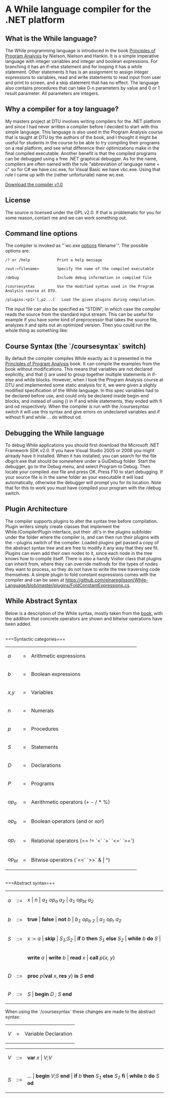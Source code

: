 =A While language compiler for the .NET platform=
==What is the While language?==

The While programming language is introduced in the book [http://www.amazon.com/Principles-Program-Analysis-Flemming-Nielson/dp/3540654100/ref=pd_bbs_sr_1?ie=UTF8&s=books&qid=1235741633&sr=8-1 Principles of Program Analysis] by Nielson, Nielson and Hankin. It is a simple imperative language with integer variables and integer and boolean expressions. For branching it has an if-else statement and for looping it has a while statement. Other statements it has is an assignment to assign integer expressions to variables, read and write statements to read input from user and print to screen, and a skip statement that has no effect. The language also contains procedures that can take 0-n parameters by value and 0 or 1 result parameter. All parameters are integers.


==Why a compiler for a toy language?==

My masters project at DTU involves writing compilers for the .NET platform and since I had never written a compiler before I decided to start with this simple language. This language is also used in the Program Analysis course that is taught at DTU by the authors of the book, and I thought it might be useful for students in the course to be able to try compiling their programs on a real platform, and see what difference their optimizations make in the final compiled executable. Another benefit is that the compiled programs can be debugged using a free .NET graphical debugger. As for the name, compilers are often named with the rule "abbreviation of language name + c" so for C# we have csc.exe, for Visual Basic we have vbc.exe. Using that rule I came up with the (rather unfortunate) name wc.exe.

[https://github.com/downloads/einaregilsson/While-Language/wc-1.0-bin.zip Download the compiler v1.0]<br/>

==License==

The source is licensed under the GPL v2.0. If that is problematic for you for some reason, contact me and we can work something out.

==Command line options==

The compiler is invoked as "`wc.exe [[options]] filename`". The possible options are:
<pre>
/? or /help            Print a help message

/out:<filename>        Specify the name of the compiled executable

/debug                 Include debug information in compiled file

/coursesyntax          Use the modified syntax used in the Program Analysis course at DTU.

/plugins:<p1>`[,p2...]`  Load the given plugins during compilation.
</pre>

The input file can also be specified as "STDIN", in which case the compiler reads the source from the standard input stream. This can be useful for example if you have some kind of preprocessor that takes the source file, analyzes it and spits out an optimized version. Then you could run the whole thing as something like:

{{{analyzer.exe somefile.while | wc.exe /out:somefile.exe STDIN}}}

	
==Course Syntax (the `/coursesyntax` switch)==

By default the compiler compiles While exactly as it is presented in the [http://www.amazon.com/Principles-Program-Analysis-Flemming-Nielson/dp/3540654100/ref=pd_bbs_sr_1?ie=UTF8&s=books&qid=1235741633&sr=8-1 Principles of Program Analysis] book. It can compile the examples from the book without modifications. This means that variables are not declared explicitly, and that () are used to group together multiple statements in if-else and while blocks. However, when I took the Program Analysis course at DTU and implemented some static analysis for it, we were given a slighly modified specification of the While language. In this spec variables had to be declared before use, and could only be declared inside begin-end blocks, and instead of using () in if and while statements, they ended with fi and od respectively. When the compiler is run with the /coursesyntax switch it will use this syntax and give errors on undeclared variables and if without fi and while ... do without od.

==Debugging the While language==

To debug While applications you should first download the Microsoft .NET Framework SDK v2.0. If you have Visual Studio 2005 or 2008 you might already have it installed. When it has installed, you can search for the file dbgclr.exe that should be somewhere under a GuiDebug folder. Start the debugger, go to the Debug menu, and select Program to Debug. Then locate your compiled .exe file and press OK. Press F10 to start debugging. If your source file is in the same folder as your executable it will load automatically, otherwise the debugger will prompt you for its location. Note that for this to work you must have compiled your program with the /debug switch.

==Plugin Architecture==
The compiler supports plugins to alter the syntax tree before compilation. Plugin writers simply create classes that implement the While.ICompilerPlugin interface, put their .dll's in the plugins subfolder under the folder where the compiler is, and can then run their plugins with the --plugins switch of the compiler. Loaded plugins get passed a copy of the abstract syntax tree and are free to modify it any way that they see fit. Plugins can even add their own nodes to it, since each node in the tree knows how to compile itself. There is also a handy Visitor class that plugins can inherit from, where they can override methods for the types of nodes they want to process, so they do not have to write the tree traversing code themselves. A simple plugin to fold constant expressions comes with the compiler and can be seen at [https://github.com/einaregilsson/While-Language/blob/master/plugins/FoldConstantExpressions.cs https://github.com/einaregilsson/While-Language/blob/master/plugins/FoldConstantExpressions.cs].

==While Abstract Syntax==

Below is a description of the While syntax, mostly taken from the [http://www.amazon.com/Principles-Program-Analysis-Flemming-Nielson/dp/3540654100/ref=pd_bbs_sr_1?ie=UTF8&s=books&qid=1235741633&sr=8-1 book], with the addition that concrete operators are shown and bitwise operations have been added.

<br />
===Syntactic categories===

<table>
  <tr>
    <td><i>a</i></td>
    <td>=</td>
    <td>Arithmetic expressions</td>
  </tr>
  <tr>
    <td><i>b</i></td>
    <td>=</td>
    <td>Boolean expressions</td>
  </tr>
  <tr>
    <td><i>x,y</i></td>
    <td>=</td>
    <td>Variables</td>
  </tr>
  <tr>
    <td><i>n</i></td>
    <td>=</td>
    <td>Numerals</td>
  </tr>
  <tr>
    <td><i>p</i></td>
    <td>=</td>
    <td>Procedures</td>
  </tr>
  <tr>
    <td><i>S</i></td>
    <td>=</td>
    <td>Statements</td>
  </tr>
  <tr>
    <td><i>D</i></td>
    <td>=</td>
    <td>Declarations</td>
  </tr>
  <tr>
    <td><i>P</i></td>
    <td>=</td>
    <td>Programs</td>
  </tr>
  <tr>
    <td><i>op<sub>a</sub></i></td>
    <td>=</td>
    <td>Aerithmetic operators (+ - / * %)</td>
  </tr>
  <tr>
    <td><i>op<sub>b</sub></i></td>
    <td>=</td>
    <td>Boolean operators (and or xor)</td>
  </tr>
  <tr>
    <td><i>op<sub>r</sub></i></td>
    <td>=</td>
    <td>Relational operators (== != `<` `>` `<=` `>=`)</td>
  </tr>
  <tr>
    <td><i>op<sub>bt</sub></i></td>
    <td>=</td>
    <td>Bitwise operators (`<<` `>>` & | ^)</td>
  </tr>
</table>

<br />
===Abstract syntax===

<table>
  <tr>
    <td><i>a</i></td>
    <td>::=</td>
    <td><i>x</i> | <i>n</i> | <i>a<sub>1</sub> op<sub>a</sub> a<sub>2</sub></i> | <i>a<sub>1</sub> op<sub>bt</sub> a<sub>2</sub></i></td>
  </tr>
  <tr>
    <td><i>b</i></td>
    <td>::=</td>
    <td><b>true</b> | <b>false</b> | <b>not</b> <i>b</i> | <i>b<sub>1</sub> op<sub>b</sub> <sub>2</sub></i> | <i>a<sub>1</sub> op<sub>r</sub> a<sub>2</sub></i></td>
  </tr>
  <tr>
    <td><i>S</i></td>
    <td>::=</td>
    <td><i>x</i> := <i>a</i> | <b>skip</b> | <i>S<sub>1</sub><i>;</i>S<sub>2</sub></i> | <b>if</b> <i>b</i> <b>then</b> <i>S<sub>1</sub></i> <b>else</b> <i>S<sub>2</sub></i> | <b>while</b> <i>b</i> <b>do</b> <i>S</i> |</td>
  </tr>
  <tr>
    <td></td>
    <td></td>
    <td><b>write</b> <i>a</i> | <b>write</b> <i>b</i> | <b>read</b> <i>x</i> | <b>call</b> <i>p</i>(<i>x, y</i>)</td>
  </tr>
  <tr>
    <td><i>D</i></td>
    <td>::=</td>
    <td><b>proc</b> <i>p</i>(<b>val</b> <i>x</i>, <b>res</b> <i>y</i>) <b>is</b> <i>S</i> <b>end</b></td>
  </tr>
  <tr>
    <td><i>P</i></td>
    <td>::=</td>
    <td><i>S</i> | <b>begin</b> <i>D ; S</i> <b>end</b></td>
  </tr>
</table>

When using the `/coursesyntax` these changes are made to the abstract syntax:

<table>
  <tr>
    <td><i>V</i></td>
    <td>=</td>
    <td>Variable Declaration</td>
  </tr>
</table>
<table>
  <tr>
    <td><i>V</i></td>
    <td>::=</td>
    <td><b>var</b> <i>x</i> | <i>V</i>;<i>V</i></td>
  </tr>
  <tr>
    <td><i>S</i></td>
    <td>::=</td>
    <td>... | <b>begin</b> <i>V</i>;<i>S</i> <b>end</b> | <b>if</b> <i>b</i> <b>then</b> <i>S<sub>1</sub> </i> <b>else</b> <i>S<sub>2</sub></i> <b>fi</b> | <b>while</b> <i>b</i> <b>do</b> <i>S</i> <b>od</b></td>
  </tr>
</table>